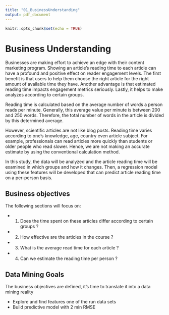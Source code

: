```yaml
---
title: "01_BusinessUnderstanding"
output: pdf_document
---
```


```r
knitr::opts_chunk$set(echo = TRUE)
```

# Business Understanding

Businesses are making effort to achieve an edge with their content marketing program. Showing an article’s reading time to each article can have a profound and positive effect on reader engagement levels. The first benefit is that users to help them choose the right article for the right amount of available time they have. Another advantage is that estimated reading time impacts engagement metrics seriously. Lastly, it helps to make analyzes according to certain groups.

Reading time is calculated based on the average number of words a person reads per minute. Generally, this average value per minute is between 200 and 250 words. Therefore, the total number of words in the article is divided by this determined average.

However, scientific articles are not like blog posts. Reading time varies according to one's knowledge, age, country even article subject. For example, professionals can read articles more quickly than students or older people who read slower. Hence,  we are not making an accurate estimate by using the conventional calculation method.

In this study, the data will be analyzed and the article reading time will be examined in which groups and how it changes. Then, a regression model using these features will be developed that can predict article reading time on a per-person basis.


##  Business objectives

The following sections will focus on:

- 1. Does the time spent on these articles differ according to certain groups ?
- 2. How effective are the articles in the course ? 
- 3. What is the average read time for each article ?
- 4. Can we estimate the reading time per person ?

##  Data Mining Goals

The business objectives are defined, it's time to translate it into a data mining reality

- Explore and find features one of the run data sets 
- Build predictive model with 2 min RMSE
